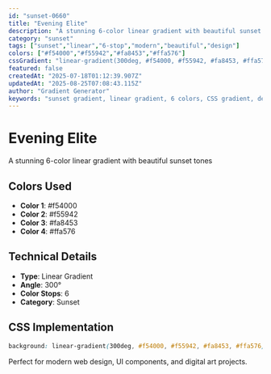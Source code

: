 ```yaml
---
id: "sunset-0660"
title: "Evening Elite"
description: "A stunning 6-color linear gradient with beautiful sunset tones"
category: "sunset"
tags: ["sunset","linear","6-stop","modern","beautiful","design"]
colors: ["#f54000","#f55942","#fa8453","#ffa576"]
cssGradient: "linear-gradient(300deg, #f54000, #f55942, #fa8453, #ffa576)"
featured: false
createdAt: "2025-07-18T01:12:39.907Z"
updatedAt: "2025-08-25T07:08:43.115Z"
author: "Gradient Generator"
keywords: "sunset gradient, linear gradient, 6 colors, CSS gradient, design, #f54000, #f55942, #fa8453, #ffa576"
---
```


# Evening Elite

A stunning 6-color linear gradient with beautiful sunset tones

## Colors Used
- **Color 1**: #f54000
- **Color 2**: #f55942
- **Color 3**: #fa8453
- **Color 4**: #ffa576

## Technical Details
- **Type**: Linear Gradient
- **Angle**: 300°
- **Color Stops**: 6
- **Category**: Sunset

## CSS Implementation
```css
background: linear-gradient(300deg, #f54000, #f55942, #fa8453, #ffa576);
```

Perfect for modern web design, UI components, and digital art projects.
